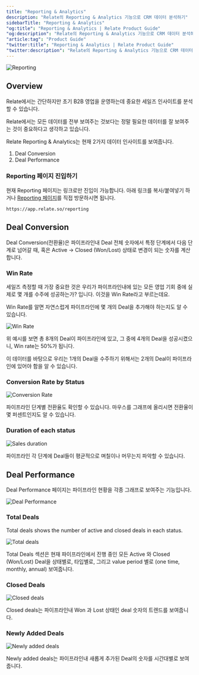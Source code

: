 ```yaml
---
title: "Reporting & Analytics"
description: "Relate의 Reporting & Analytics 기능으로 CRM 데이터 분석하기"
sidebarTitle: "Reporting & Analytics"
"og:title": "Reporting & Analytics | Relate Product Guide"
"og:description": "Relate의 Reporting & Analytics 기능으로 CRM 데이터 분석하기"
"article:tag": "Product Guide"
"twitter:title": "Reporting & Analytics | Relate Product Guide"
"twitter:description": "Relate의 Reporting & Analytics 기능으로 CRM 데이터 분석하기"
---
```


![Reporting](/docs/images/features/reporting.png)

## Overview

Relate에서는 간단하지만 초기 B2B 영업을 운영하는데 중요한 세일즈 인사이트를 분석할 수 있습니다.

Relate에서는 모든 데이터를 전부 보여주는 것보다는 정말 필요한 데이터를 잘 보여주는 것이 중요하다고 생각하고 있습니다.

Relate Reporting & Analytics는 현재 2가지 데이터 인사이트를 보여줍니다.

1. Deal Conversion
2. Deal Performance

### Reporting 페이지 진입하기

현재 Reporting 페이지는 링크로만 진입이 가능합니다. 아래 링크를 복사/붙여넣기 하거나 [Reporting 페이지](https://app.relate.so/reporting)를 직접 방문하시면 됩니다.

```
https://app.relate.so/reporting
```


## Deal Conversion

Deal Conversion(전환율)은 파이프라인내 Deal 전체 숫자에서 특정 단계에서 다음 단계로 넘어갈 때, 혹은 Active -> Closed (Won/Lost) 상태로 변경이 되는 숫자를 계산합니다.

### Win Rate
세일즈 측정할 때 가장 중요한 것은 우리가 파이프라인내에 있는 모든 영업 기회 중에 실제로 몇 개를 수주에 성공하는가? 입니다. 이것을 Win Rate라고 부르는데요.

Win Rate를 알면 자연스럽게 파이프라인에 몇 개의 Deal을 추가해야 하는지도 알 수 있습니다.

![Win Rate](/docs/images/features/win-rate.png)

위 예시를 보면 총 8개의 Deal이 파이프라인에 있고, 그 중에 4개의 Deal을 성공시켰으니, Win rate는 50%가 됩니다.

이 데이터를 바탕으로 우리는 1개의 Deal을 수주하기 위해서는 2개의 Deal이 파이프라인에 있어야 함을 알 수 있습니다.

### Conversion Rate by Status

![Conversion Rate](/docs/images/features/conversion-rate.png)

파이프라인 단계별 전환율도 확인할 수 있습니다. 마우스를 그래프에 올리시면 전환율이 몇 퍼센트인지도 알 수 있습니다.

### Duration of each status

![Sales duration](/docs/images/features/duration.png)

파이프라인 각 단계에 Deal들이 평균적으로 며칠이나 머무는지 파악할 수 있습니다.

## Deal Performance
Deal Performance 페이지는 파이프라인 현황을 각종 그래프로 보여주는 기능입니다.

![Deal Performance](/docs/images/features/deal-performance.png)

### Total Deals

Total deals shows the number of active and closed deals in each status.

![Total deals](/docs/images/features/total-deals.png)

Total Deals 섹션은 현재 파이프라인에서 진행 중인 모든 Active 와 Closed (Won/Lost) Deal을 상태별로, 타입별로, 그리고 value period 별로 (one time, monthly, annual) 보여줍니다.

### Closed Deals

![Closed deals](/docs/images/features/closed-deals.png)

Closed deals는 파이프라인내 Won 과 Lost 상태인 deal 숫자의 트렌드를 보여줍니다.

### Newly Added Deals

![Newly added deals](/docs/images/features/new-deals.png)

Newly added deals는 파이프라인내 새롭게 추가된 Deal의 숫자를 시간대별로 보여줍니다.